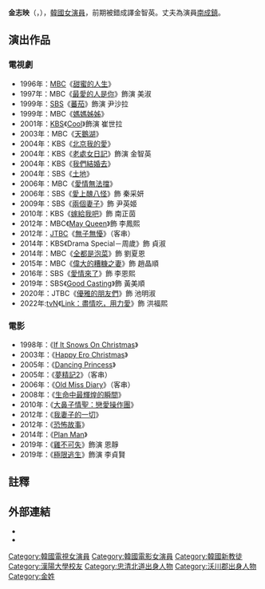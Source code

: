 {{Otheruses|subject=1974年出生的韓國女演員|other=其他同名人物|金志映}}
{{藝人
| 姓名 = 金志映
| 類型 = 女演員
| 圖片 = Kim Ji-young (actress, born 1974) from acrofan.jpg
| 本名 = 金志映{{NoteTag|name=金志映之來源-01}}
| 外文名 = 김지영
| 羅馬拼音 = Kim Ji-Young
| 外文 = ko
| 國籍 = {{KOR}}
| 出生日期 = {{birth_date_and_age|1974|9|7}}
| 出生地點 = {{KOR}}[[忠淸北道|忠淸北道]][[沃川郡|沃川郡]]
| 職業 = [[演員|演員]]
| 語言 = [[韓語|韓語]]、[[英語|英語]]
| 教育程度 = [[漢陽大學|漢陽大學]]文化人類學[[學士|學士]]
| 宗教信仰 = [[基督教|基督教]]
| 出道地點 =
| 出道日期 = 1995年
| 出道作 = 甜蜜的人生
| 代表作 =
| 活躍年代 = 1995年至今
| 經紀公司 = Kook Entertainment
| 配偶 = [[南成鎮|南成鎮]]
| 兒女 = [[南競穆|南競穆]]
| IMDb = 1631616
}}

'''金志映'''{{NoteTag|name=金志映之來源-01|1=於2015年1月18日播出的[[文化廣播_(韓國)|MBC]]綜藝節目《[[真正的男人|真正的男人]]》中，김지영在填寫入伍表格時，表格上顯示的漢字本名是'''金志映'''。}}（{{lang-ko|'''김지영'''}}，{{bd|1974年|9月7日|catIdx=Kim}}），[[韓國|韓國]][[女演員|女演員]]，前期被錯成譯金智英。丈夫為演員[[南成鎮|南成鎮]]。

== 演出作品 ==
=== 電視劇 ===
*1996年：[[文化廣播_(韓國)|MBC]]《[[甜蜜的人生_(韓國電視劇)|甜蜜的人生]]》
*1997年：MBC《[[最愛的人是你|最愛的人是你]]》飾演 美淑 
*1999年：[[SBS_(韓國)|SBS]]《[[蕃茄_(電視劇)|蕃茄]]》飾演 尹沙拉 
*1999年：MBC《[[媽媽姊姊|媽媽姊姊]]》
*2001年：[[韓國放送公社|KBS]]《[[Cool_(韓國電視劇)|Cool]]》飾演 崔世拉 
*2003年：MBC《[[天鵝湖_(電視劇)|天鵝湖]]》
*2004年：KBS《[[北京我的愛|北京我的愛]]》
*2004年：KBS《[[老處女日記|老處女日記]]》飾演 金智英 
*2004年：KBS《[[我們結婚去|我們結婚去]]》
*2004年：SBS《[[土地_(2004年電視劇)|土地]]》
*2006年：MBC《[[愛情無法擋|愛情無法擋]]》
*2006年：SBS《[[愛上醜八怪|愛上醜八怪]]》飾 秦采妍
*2009年：SBS《[[兩個妻子|兩個妻子]]》飾 尹英姬
*2010年：KBS《[[嫁給我吧|嫁給我吧]]》飾 南正茵
*2012年：MBC《[[May_Queen|May Queen]]》飾 李鳳熙
*2012年：[[JTBC|JTBC]]《[[無子無懮|無子無懮]]》（客串）
*2014年：KBS《Drama Special－周歲》飾 貞淑
*2014年：MBC《[[全都是泡菜|全都是泡菜]]》飾 劉夏恩
*2015年：MBC《[[偉大的糟糠之妻|偉大的糟糠之妻]]》飾 趙晶順
*2016年：SBS《[[愛情來了_(電視劇)|愛情來了]]》飾 李恩熙
*2019年：SBS《[[Good_Casting|Good Casting]]》飾 黃美順
*2020年：JTBC《[[優雅的朋友們|優雅的朋友們]]》飾 池明淑
*2022年:[[tvN|tvN]]《[[Link：盡情吃，用力愛|Link：盡情吃，用力愛]]》飾 洪福熙

=== 電影 ===
*1998年：《[[If_It_Snows_On_Christmas|If It Snows On Christmas]]》
*2003年：《[[Happy_Ero_Christmas|Happy Ero Christmas]]》
*2005年：《[[Dancing_Princess|Dancing Princess]]》
*2005年：《[[夢精記2|夢精記2]]》（客串）
*2006年：《[[Old_Miss_Diary|Old Miss Diary]]》（客串）
*2008年：《[[生命中最輝煌的瞬間|生命中最輝煌的瞬間]]》
*2010年：《[[大鼻子情聖：戀愛操作團|大鼻子情聖：戀愛操作團]]》
*2012年：《[[我妻子的一切|我妻子的一切]]》
*2012年：《[[恐怖故事|恐怖故事]]》
*2014年：《[[Plan_Man|Plan Man]]》
*2019年：《[[雞不可失|雞不可失]]》飾演 恩靜
*2019年：《[[EXIT_(電影)|極限逃生]]》飾演 李貞賢

==註釋==
{{NoteFoot}}

== 外部連結 ==
*{{instagram|act.jiyoung}}
*{{imdb name|1631616}}

{{DEFAULTSORT: Kim Ji-Young}}
{{青龍電影獎最佳女配角}}
{{百想藝術大賞電視部門女子新人演技賞}}
{{春史電影賞最佳女配角}}
[[Category:韓國電視女演員|Category:韓國電視女演員]]
[[Category:韓國電影女演員|Category:韓國電影女演員]]
[[Category:韓國新教徒|Category:韓國新教徒]]
[[Category:漢陽大學校友|Category:漢陽大學校友]]
[[Category:忠清北道出身人物|Category:忠清北道出身人物]]
[[Category:沃川郡出身人物|Category:沃川郡出身人物]]
[[Category:金姓|Category:金姓]]